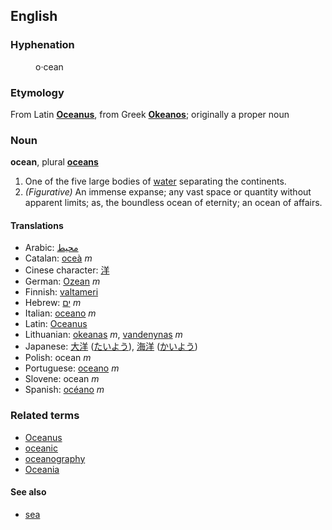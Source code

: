 ==English==

===Hyphenation===
:o&middot;cean

===Etymology===
From Latin '''[[Oceanus]]''', from Greek '''[[Okeanos]]'''; originally a proper noun

===Noun===
'''ocean''', plural '''[[oceans]]'''

# One of the five large bodies of [[water]] separating the continents.
# ''(Figurative)'' An immense expanse; any vast space or quantity without apparent limits; as, the boundless ocean of eternity; an ocean of affairs.

====Translations====
*Arabic: [[محيط]] 
*Catalan: [[oceà]] ''m''
*Cinese character: [[洋]]
*German: [[Ozean]] ''m''
*Finnish: [[valtameri]]
*Hebrew: [[ים|יָם]] ''m''
*Italian: [[oceano]] ''m''
*Latin: [[Oceanus]]
*Lithuanian: [[okeanas]] ''m'', [[vandenynas]] ''m''
*Japanese: [[大洋]] ([[たいよう]]), [[海洋]] ([[かいよう]])
*Polish: ocean ''m''
*Portuguese: [[oceano]] ''m''
*Slovene: ocean ''m''
*Spanish: [[océano]] ''m''

===Related terms===
*[[Oceanus]]
*[[oceanic]]
*[[oceanography]]
*[[Oceania]]

====See also====
*[[sea]]